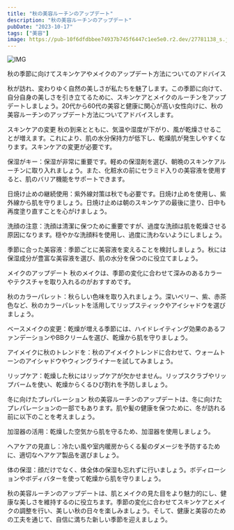 ```yaml
---
title: "秋の美容ルーチンのアップデート"
description: "秋の美容ルーチンのアップデート"
pubDate: "2023-10-17"
tags: ["美容"]
image: https://pub-10f6dfdbbee74937b745f6447c1ee5e0.r2.dev/27781138_s.jpg
---
```




![IMG](https://pub-10f6dfdbbee74937b745f6447c1ee5e0.r2.dev/27781138_s.jpg)

秋の季節に向けてスキンケアやメイクのアップデート方法についてのアドバイス

秋が訪れ、変わりゆく自然の美しさが私たちを魅了します。この季節に向けて、自分自身の美しさを引き立てるために、スキンケアとメイクのルーチンをアップデートしましょう。20代から60代の美容と健康に関心が高い女性向けに、秋の美容ルーチンのアップデート方法についてアドバイスします。

スキンケアの変更
秋の到来とともに、気温や湿度が下がり、風が乾燥させることが増えます。これにより、肌の水分保持力が低下し、乾燥肌が発生しやすくなります。スキンケアの変更が必要です。

保湿がキー：保湿が非常に重要です。軽めの保湿剤を選び、朝晩のスキンケアルーチンに取り入れましょう。また、化粧水の前にセラミド入りの美容液を使用すると、肌のバリア機能をサポートできます。

日焼け止めの継続使用：紫外線対策は秋でも必要です。日焼け止めを使用し、紫外線から肌を守りましょう。日焼け止めは朝のスキンケアの最後に塗り、日中も再度塗り直すことを心がけましょう。

洗顔の注意：洗顔は清潔に保つために重要ですが、過度な洗顔は肌を乾燥させる原因になります。穏やかな洗顔料を使用し、過度に洗わないようにしましょう。

季節に合った美容液：季節ごとに美容液を変えることを検討しましょう。秋には保湿成分が豊富な美容液を選び、肌の水分を保つのに役立てましょう。

メイクのアップデート
秋のメイクは、季節の変化に合わせて深みのあるカラーやテクスチャを取り入れるのがおすすめです。

秋のカラーパレット：秋らしい色味を取り入れましょう。深いベリー、紫、赤茶色など、秋のカラーパレットを活用してリップスティックやアイシャドウを選びましょう。

ベースメイクの変更：乾燥が増える季節には、ハイドレイティング効果のあるファンデーションやBBクリームを選び、乾燥から肌を守りましょう。

アイメイクに秋のトレンドを：秋のアイメイクトレンドに合わせて、ウォームトーンのアイシャドウやウィングライナーを試してみましょう。

リップケア：乾燥した秋にはリップケアが欠かせません。リップスクラブやリップバームを使い、乾燥からくるひび割れを予防しましょう。

冬に向けたプレパレーション
秋の美容ルーチンのアップデートは、冬に向けたプレパレーションの一部でもあります。肌や髪の健康を保つために、冬が訪れる前に以下のことを考えましょう。

加湿器の活用：乾燥した空気から肌を守るため、加湿器を使用しましょう。

ヘアケアの見直し：冷たい風や室内暖房からくる髪のダメージを予防するために、適切なヘアケア製品を選びましょう。

体の保湿：顔だけでなく、体全体の保湿も忘れずに行いましょう。ボディローションやボディバターを使って乾燥から肌を守りましょう。

秋の美容ルーチンのアップデートは、肌とメイクの見た目をより魅力的にし、健康な美しさを維持するのに役立ちます。季節の変化に合わせてスキンケアとメイクの調整を行い、美しい秋の日々を楽しみましょう。そして、健康と美容のための工夫を通じて、自信に満ちた新しい季節を迎えましょう。
